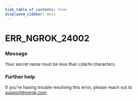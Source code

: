 ```yaml
---
hide_table_of_contents: true
displayed_sidebar: docs
---
```



# ERR_NGROK_24002

### Message

Your secret name must be less than `LENGTH` characters.

<ErrorDetails error="err_ngrok_24002" />

### Further help

If you're having trouble resolving this error, please reach out to [support@ngrok.com](mailto:support@ngrok.com?subject=Help%20with%20ERR_NGROK_24002)

